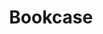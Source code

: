 ---
title: "Bookcase"
meta_title: "Bookcase craft"
description: "Craft de Bookcase"
rank: "b"
draft: false
name: "Bookcase"
recipe_img: "https://wiki.pokexgames.com/images/5/52/Bookcase.png"
level: 71
craft_time: 86400
result: 1
value_npc: 1
ingredients:
  - name: "Blank Book"
    quantity: 1
    item_img: "https://wiki.pokexgames.com/images/4/4e/Blank_Book.png"
    value_npc: 1
  - name: "Wooden Stand"
    quantity: 1
    item_img: "https://wiki.pokexgames.com/images/6/60/Wooden_Stand.png"
    value_npc: 1
---